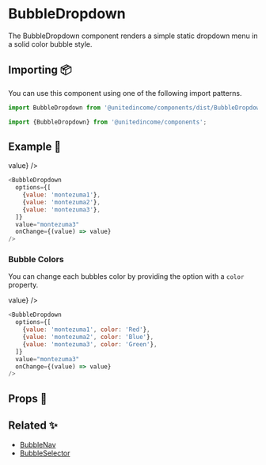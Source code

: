 
# BubbleDropdown

The BubbleDropdown component renders a simple static dropdown menu in a solid color bubble style.

## Importing 📦

You can use this component using one of the following import patterns.

```javascript
import BubbleDropdown from '@unitedincome/components/dist/BubbleDropdown';
```

```javascript
import {BubbleDropdown} from '@unitedincome/components';
```

## Example 🚀

<Preview>
  <BubbleDropdown
    options={[
      {value: 'montezuma1'},
      {value: 'montezuma2'},
      {value: 'montezuma3'},
    ]}
    value="montezuma3"
    onChange={(value) => value}
  />
</Preview>

```javascript
<BubbleDropdown
  options={[
    {value: 'montezuma1'},
    {value: 'montezuma2'},
    {value: 'montezuma3'},
  ]}
  value="montezuma3"
  onChange={(value) => value}
/>
```

### Bubble Colors

You can change each bubbles color by providing the option with a `color` property.

<Preview>
  <BubbleDropdown
    options={[
      {value: 'montezuma1', color: 'Red'},
      {value: 'montezuma2', color: 'Blue'},
      {value: 'montezuma3', color: 'Green'},
    ]}
    value="montezuma3"
    onChange={(value) => value}
  />
</Preview>

```javascript
<BubbleDropdown
  options={[
    {value: 'montezuma1', color: 'Red'},
    {value: 'montezuma2', color: 'Blue'},
    {value: 'montezuma3', color: 'Green'},
  ]}
  value="montezuma3"
  onChange={(value) => value}
/>
```

## Props 🔧

<Props of={BubbleDropdown} />

## Related ✨

- [BubbleNav](/?path=/story/molecules-bubblenav--default)
- [BubbleSelector](/?path=/story/atoms-bubbleselector--dynamic-width)
